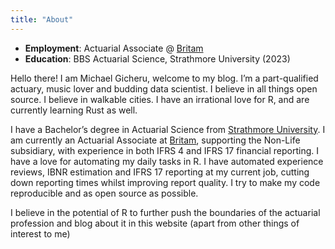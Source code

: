 ```yaml
---
title: "About"
---
```


- **Employment**: Actuarial Associate @ [Britam](https://britam.com/)
- **Education**: BBS Actuarial Science, Strathmore University (2023)

Hello there! I am Michael Gicheru, welcome to my blog. I'm a part-qualified actuary, music lover and budding data scientist. I believe in all things open source. I believe in walkable cities. I have an irrational love for R, and are currently learning Rust as well. 

I have a Bachelor's degree in Actuarial Science from [Strathmore University](https://strathmore.edu/). I am currently an Actuarial Associate at [Britam](https://britam.com/), supporting the Non-Life subsidiary, with experience in both IFRS 4 and IFRS 17 financial reporting. I have a love for automating my daily tasks in R. I have automated experience reviews, IBNR estimation and IFRS 17 reporting at my current job, cutting down reporting times whilst improving report quality. I try to make my code reproducible and as open source as possible.

I believe in the potential of R to further push the boundaries of the actuarial profession and blog about it in this website (apart from other things of interest to me)
